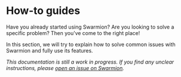 
# How-to guides

Have you already started using Swarmion? Are you looking to solve a specific problem? Then you've come to the right place!

In this section, we will try to explain how to solve common issues with Swarmion and fully use its features.

<DocCardList />

_This documentation is still a work in progress. If you find any unclear instructions, please [open an issue on Swarmion](https://github.com/swarmion/swarmion/issues)._
